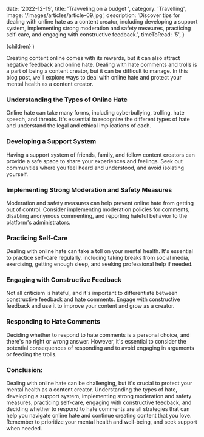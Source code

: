 
  date: '2022-12-19',
  title: 'Travveling on a budget ',
  category: 'Travelling',
  image: '/images/articles/article-09.jpg',
  description:
    'Discover tips for dealing with online hate as a content creator, including developing a support system, implementing strong moderation and safety measures, practicing self-care, and engaging with constructive feedback.',
  timeToRead: '5',
}

  <ArticleLayout meta={meta}>{children}</ArticleLayout>
)

Creating content online comes with its rewards, but it can also attract negative feedback and online hate. Dealing with hate comments and trolls is a part of being a content creator, but it can be difficult to manage. In this blog post, we'll explore ways to deal with online hate and protect your mental health as a content creator.

### Understanding the Types of Online Hate

Online hate can take many forms, including cyberbullying, trolling, hate speech, and threats. It's essential to recognize the different types of hate and understand the legal and ethical implications of each.

### Developing a Support System

Having a support system of friends, family, and fellow content creators can provide a safe space to share your experiences and feelings. Seek out communities where you feel heard and understood, and avoid isolating yourself.

### Implementing Strong Moderation and Safety Measures

Moderation and safety measures can help prevent online hate from getting out of control. Consider implementing moderation policies for comments, disabling anonymous commenting, and reporting hateful behavior to the platform's administrators.

### Practicing Self-Care

Dealing with online hate can take a toll on your mental health. It's essential to practice self-care regularly, including taking breaks from social media, exercising, getting enough sleep, and seeking professional help if needed.

### Engaging with Constructive Feedback

Not all criticism is hateful, and it's important to differentiate between constructive feedback and hate comments. Engage with constructive feedback and use it to improve your content and grow as a creator.

### Responding to Hate Comments

Deciding whether to respond to hate comments is a personal choice, and there's no right or wrong answer. However, it's essential to consider the potential consequences of responding and to avoid engaging in arguments or feeding the trolls.

### Conclusion:

Dealing with online hate can be challenging, but it's crucial to protect your mental health as a content creator. Understanding the types of hate, developing a support system, implementing strong moderation and safety measures, practicing self-care, engaging with constructive feedback, and deciding whether to respond to hate comments are all strategies that can help you navigate online hate and continue creating content that you love. Remember to prioritize your mental health and well-being, and seek support when needed.
